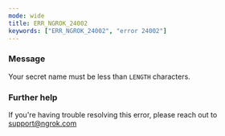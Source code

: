 ```yaml
---
mode: wide
title: ERR_NGROK_24002
keywords: ["ERR_NGROK_24002", "error 24002"]
---
```


### Message

Your secret name must be less than `LENGTH` characters.

### Further help

If you're having trouble resolving this error, please reach out to [support@ngrok.com](mailto:support@ngrok.com?subject=Help%20with%20ERR_NGROK_24002)
